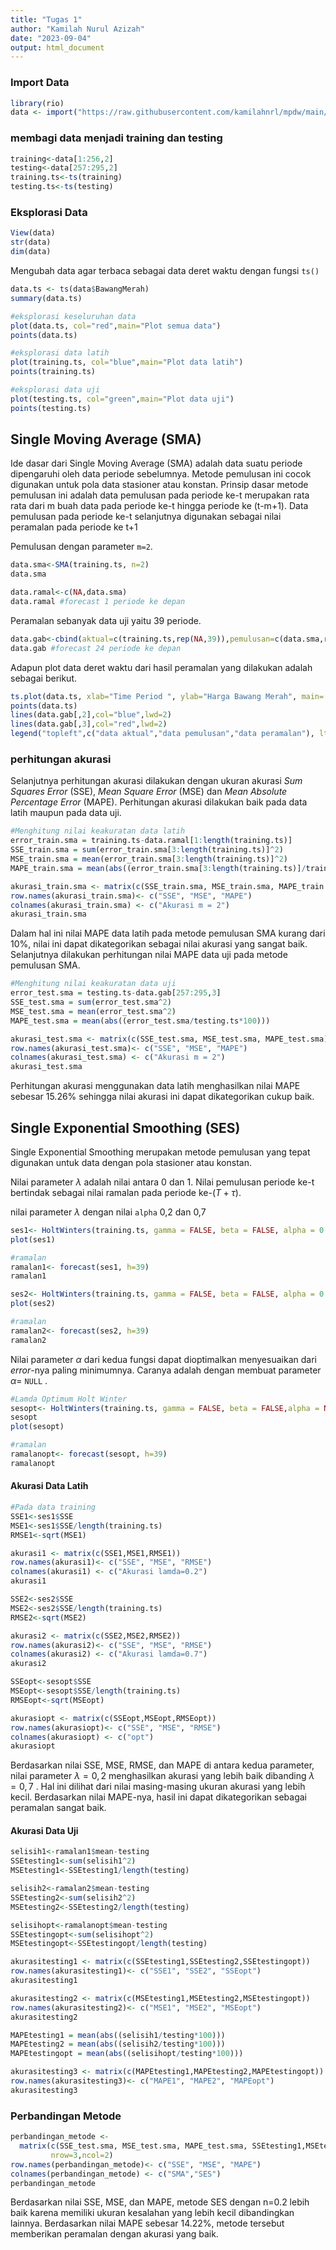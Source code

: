 ```yaml
---
title: "Tugas 1"
author: "Kamilah Nurul Azizah"
date: "2023-09-04"
output: html_document
---
```

### Import Data
```r
library(rio)
data <- import("https://raw.githubusercontent.com/kamilahnrl/mpdw/main/Tugas%201/data.xlsx")
```

### membagi data menjadi training dan testing
```r
training<-data[1:256,2]
testing<-data[257:295,2]
training.ts<-ts(training)
testing.ts<-ts(testing)
```

### Eksplorasi Data
```r
View(data)
str(data)
dim(data)
```

Mengubah data agar terbaca sebagai data deret waktu dengan fungsi `ts()`
```r
data.ts <- ts(data$BawangMerah)
summary(data.ts)
```

```r
#eksplorasi keseluruhan data
plot(data.ts, col="red",main="Plot semua data")
points(data.ts)

#eksplorasi data latih
plot(training.ts, col="blue",main="Plot data latih")
points(training.ts)

#eksplorasi data uji
plot(testing.ts, col="green",main="Plot data uji")
points(testing.ts)
```

## Single Moving Average (SMA)
Ide dasar dari Single Moving Average (SMA) adalah data suatu periode dipengaruhi oleh data periode sebelumnya. Metode pemulusan ini cocok digunakan untuk pola data stasioner atau konstan. Prinsip dasar metode pemulusan ini adalah data pemulusan pada periode ke-t merupakan rata rata dari m buah data pada periode ke-t hingga periode ke (t-m+1). Data pemulusan pada periode ke-t selanjutnya digunakan sebagai nilai peramalan pada periode ke t+1

Pemulusan dengan parameter `m=2`.
```r
data.sma<-SMA(training.ts, n=2)
data.sma
```

```r
data.ramal<-c(NA,data.sma)
data.ramal #forecast 1 periode ke depan
```

Peramalan sebanyak data uji yaitu 39 periode.
```r
data.gab<-cbind(aktual=c(training.ts,rep(NA,39)),pemulusan=c(data.sma,rep(NA,39)),ramalan=c(data.ramal,rep(data.ramal[length(data.ramal)],38)))
data.gab #forecast 24 periode ke depan
```

Adapun plot data deret waktu dari hasil peramalan yang dilakukan adalah sebagai berikut.
```r
ts.plot(data.ts, xlab="Time Period ", ylab="Harga Bawang Merah", main= "SMA N=2 Data Harga Bawang Merah")
points(data.ts)
lines(data.gab[,2],col="blue",lwd=2)
lines(data.gab[,3],col="red",lwd=2)
legend("topleft",c("data aktual","data pemulusan","data peramalan"), lty=8, col=c("black","blue","red"), cex=0.8)
```

### perhitungan akurasi
Selanjutnya perhitungan akurasi dilakukan dengan ukuran akurasi *Sum Squares Error* (SSE), *Mean Square Error* (MSE) dan *Mean Absolute Percentage Error* (MAPE). Perhitungan akurasi dilakukan baik pada data latih maupun pada data uji.
```r
#Menghitung nilai keakuratan data latih
error_train.sma = training.ts-data.ramal[1:length(training.ts)]
SSE_train.sma = sum(error_train.sma[3:length(training.ts)]^2)
MSE_train.sma = mean(error_train.sma[3:length(training.ts)]^2)
MAPE_train.sma = mean(abs((error_train.sma[3:length(training.ts)]/training.ts[3:length(training.ts)])*100))

akurasi_train.sma <- matrix(c(SSE_train.sma, MSE_train.sma, MAPE_train.sma))
row.names(akurasi_train.sma)<- c("SSE", "MSE", "MAPE")
colnames(akurasi_train.sma) <- c("Akurasi m = 2")
akurasi_train.sma
```

Dalam hal ini nilai MAPE data latih pada metode pemulusan SMA kurang dari 10%, nilai ini dapat dikategorikan sebagai nilai akurasi yang sangat baik. Selanjutnya dilakukan perhitungan nilai MAPE data uji pada metode pemulusan SMA.

```r
#Menghitung nilai keakuratan data uji
error_test.sma = testing.ts-data.gab[257:295,3]
SSE_test.sma = sum(error_test.sma^2)
MSE_test.sma = mean(error_test.sma^2)
MAPE_test.sma = mean(abs((error_test.sma/testing.ts*100)))

akurasi_test.sma <- matrix(c(SSE_test.sma, MSE_test.sma, MAPE_test.sma))
row.names(akurasi_test.sma)<- c("SSE", "MSE", "MAPE")
colnames(akurasi_test.sma) <- c("Akurasi m = 2")
akurasi_test.sma
```
Perhitungan akurasi menggunakan data latih menghasilkan nilai MAPE sebesar 15.26% sehingga nilai akurasi ini dapat dikategorikan cukup baik.


## Single Exponential Smoothing (SES)
Single Exponential Smoothing merupakan metode pemulusan yang tepat digunakan untuk data dengan pola stasioner atau konstan.

Nilai parameter $\lambda$ adalah nilai antara 0 dan 1.
Nilai pemulusan periode ke-t bertindak sebagai nilai ramalan pada periode ke-$(T+\tau)$.

nilai parameter $\lambda$ dengan nilai `alpha` 0,2 dan 0,7
```r
ses1<- HoltWinters(training.ts, gamma = FALSE, beta = FALSE, alpha = 0.2)
plot(ses1)

#ramalan
ramalan1<- forecast(ses1, h=39)
ramalan1

ses2<- HoltWinters(training.ts, gamma = FALSE, beta = FALSE, alpha = 0.7)
plot(ses2)

#ramalan
ramalan2<- forecast(ses2, h=39)
ramalan2
```

Nilai parameter $\alpha$ dari kedua fungsi dapat dioptimalkan menyesuaikan dari *error*-nya paling minimumnya. Caranya adalah dengan membuat parameter $\alpha =$ `NULL` .
```r
#Lamda Optimum Holt Winter
sesopt<- HoltWinters(training.ts, gamma = FALSE, beta = FALSE,alpha = NULL)
sesopt
plot(sesopt)

#ramalan
ramalanopt<- forecast(sesopt, h=39)
ramalanopt
```

#### Akurasi Data Latih
```r
#Pada data training
SSE1<-ses1$SSE
MSE1<-ses1$SSE/length(training.ts)
RMSE1<-sqrt(MSE1)

akurasi1 <- matrix(c(SSE1,MSE1,RMSE1))
row.names(akurasi1)<- c("SSE", "MSE", "RMSE")
colnames(akurasi1) <- c("Akurasi lamda=0.2")
akurasi1

SSE2<-ses2$SSE
MSE2<-ses2$SSE/length(training.ts)
RMSE2<-sqrt(MSE2)

akurasi2 <- matrix(c(SSE2,MSE2,RMSE2))
row.names(akurasi2)<- c("SSE", "MSE", "RMSE")
colnames(akurasi2) <- c("Akurasi lamda=0.7")
akurasi2

SSEopt<-sesopt$SSE
MSEopt<-sesopt$SSE/length(training.ts)
RMSEopt<-sqrt(MSEopt)

akurasiopt <- matrix(c(SSEopt,MSEopt,RMSEopt))
row.names(akurasiopt)<- c("SSE", "MSE", "RMSE")
colnames(akurasiopt) <- c("opt")
akurasiopt
```

Berdasarkan nilai SSE, MSE, RMSE, dan MAPE di antara kedua parameter, nilai parameter $\lambda=0,2$ menghasilkan akurasi yang lebih baik dibanding $\lambda=0,7$ . Hal ini dilihat dari nilai masing-masing ukuran akurasi yang lebih kecil. Berdasarkan nilai MAPE-nya, hasil ini dapat dikategorikan sebagai peramalan sangat baik.

#### Akurasi Data Uji
```r
selisih1<-ramalan1$mean-testing
SSEtesting1<-sum(selisih1^2)
MSEtesting1<-SSEtesting1/length(testing)

selisih2<-ramalan2$mean-testing
SSEtesting2<-sum(selisih2^2)
MSEtesting2<-SSEtesting2/length(testing)

selisihopt<-ramalanopt$mean-testing
SSEtestingopt<-sum(selisihopt^2)
MSEtestingopt<-SSEtestingopt/length(testing)

akurasitesting1 <- matrix(c(SSEtesting1,SSEtesting2,SSEtestingopt))
row.names(akurasitesting1)<- c("SSE1", "SSE2", "SSEopt")
akurasitesting1

akurasitesting2 <- matrix(c(MSEtesting1,MSEtesting2,MSEtestingopt))
row.names(akurasitesting2)<- c("MSE1", "MSE2", "MSEopt")
akurasitesting2

MAPEtesting1 = mean(abs((selisih1/testing*100)))
MAPEtesting2 = mean(abs((selisih2/testing*100)))
MAPEtestingopt = mean(abs((selisihopt/testing*100)))

akurasitesting3 <- matrix(c(MAPEtesting1,MAPEtesting2,MAPEtestingopt))
row.names(akurasitesting3)<- c("MAPE1", "MAPE2", "MAPEopt")
akurasitesting3
```

### Perbandingan Metode
```r
perbandingan_metode <-
  matrix(c(SSE_test.sma, MSE_test.sma, MAPE_test.sma, SSEtesting1,MSEtesting1,MAPEtesting1),
         nrow=3,ncol=2)
row.names(perbandingan_metode)<- c("SSE", "MSE", "MAPE")
colnames(perbandingan_metode) <- c("SMA","SES")
perbandingan_metode
```
Berdasarkan nilai SSE, MSE, dan MAPE, metode SES dengan n=0.2 lebih baik karena memiliki ukuran kesalahan yang lebih kecil dibandingkan lainnya. Berdasarkan nilai MAPE sebesar 14.22%, metode tersebut memberikan peramalan dengan akurasi yang baik.
 